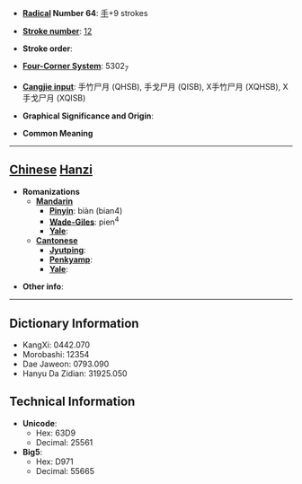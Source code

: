 * '''[[Wiktionary:Chinese radical index| Radical]] Number 64''': [[Wiktionary:Chinese radical index 手|手]]+9 strokes

* '''[[Wiktionary:Chinese total strokes index|Stroke number]]''': [[Wiktionary:Chinese total strokes index 12|12]]

* '''Stroke order''': 

* '''[[Wiktionary:Chinese four corner index|Four-Corner System]]''': 5302<sub>7</sub>

* '''[[Wiktionary:Chinese Cangjie index|Cangjie input]]''': 手竹尸月 (QHSB), 手戈尸月 (QISB), X手竹尸月 (XQHSB), X手戈尸月 (XQISB)

* '''Graphical Significance and Origin''': 

* '''Common Meaning'''

----

== [[Chinese]] [[Hanzi]] ==

* '''Romanizations'''
** '''[[Mandarin]]'''
*** '''[[Pinyin]]''': biàn (bian4)
*** '''[[Wade-Giles]]''': pien<sup>4</sup>
*** '''[[Yale]]''': 
** '''[[Cantonese]]'''
*** '''[[Jyutping]]''':
*** '''[[Penkyamp]]''': 
*** '''[[Yale]]''': 

* '''Other info''': 

----

== Dictionary Information ==

* KangXi: 0442.070
* Morobashi: 12354
* Dae Jaweon: 0793.090
* Hanyu Da Zidian: 31925.050

== Technical Information ==

* '''Unicode''':
** Hex: 63D9
** Decimal: 25561
* '''Big5''':
** Hex: D971
** Decimal: 55665